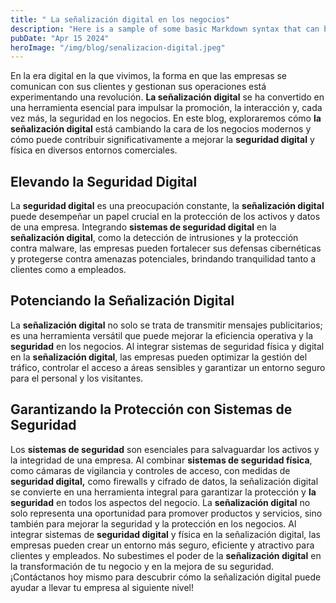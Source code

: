 ```yaml
---
title: " La señalización digital en los negocios"
description: "Here is a sample of some basic Markdown syntax that can be used when writing Markdown content in Astro."
pubDate: "Apr 15 2024"
heroImage: "/img/blog/senalizacion-digital.jpeg"
---
```

En la era digital en la que vivimos, la forma en que las empresas se comunican con sus clientes y gestionan sus operaciones está experimentando una revolución. **La señalización digital** se ha convertido en una herramienta esencial para impulsar la promoción, la interacción y, cada vez más, la seguridad en los negocios. En este blog, exploraremos cómo **la señalización digital** está cambiando la cara de los negocios modernos y cómo puede contribuir significativamente a mejorar la **seguridad digital** y física en diversos entornos comerciales.
## Elevando la Seguridad Digital
La **seguridad digital** es una preocupación constante, la **señalización digital** puede desempeñar un papel crucial en la protección de los activos y datos de una empresa. Integrando **sistemas de seguridad digital** en la **señalización digital**, como la detección de intrusiones y la protección contra malware, las empresas pueden fortalecer sus defensas cibernéticas y protegerse contra amenazas potenciales, brindando tranquilidad tanto a clientes como a empleados.
## Potenciando la Señalización Digital
La **señalización digital** no solo se trata de transmitir mensajes publicitarios; es una herramienta versátil que puede mejorar la eficiencia operativa y la **seguridad** en los negocios. Al integrar sistemas de seguridad física y digital en la **señalización digital**, las empresas pueden optimizar la gestión del tráfico, controlar el acceso a áreas sensibles y garantizar un entorno seguro para el personal y los visitantes.
## Garantizando la Protección con Sistemas de Seguridad
Los **sistemas de seguridad** son esenciales para salvaguardar los activos y la integridad de una empresa. Al combinar **sistemas de seguridad física**, como cámaras de vigilancia y controles de acceso, con medidas de **seguridad digital,** como firewalls y cifrado de datos, la señalización digital se convierte en una herramienta integral para garantizar la protección y **la seguridad** en todos los aspectos del negocio.
La **señalización digital** no solo representa una oportunidad para promover productos y servicios, sino también para mejorar la seguridad y la protección en los negocios. Al integrar sistemas de **seguridad digital** y física en la señalización digital, las empresas pueden crear un entorno más seguro, eficiente y atractivo para clientes y empleados. No subestimes el poder de la **señalización digital** en la transformación de tu negocio y en la mejora de su seguridad. 
¡Contáctanos hoy mismo para descubrir cómo la señalización digital puede ayudar a llevar tu empresa al siguiente nivel!
